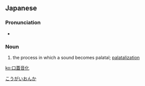 ==Japanese==
{{ja-kanjitab|こう|がい|おん|か|yomi=o}}

===Pronunciation===
* {{IPA|/koːɡai onka/|lang=ja}}

===Noun===
{{ja-noun|こうがい おんか}}

# the process in which a sound becomes palatal; [[palatalization]]

[[Category:ja:Phonetics|こうがいおんか]]

[[ko:口蓋音化]]